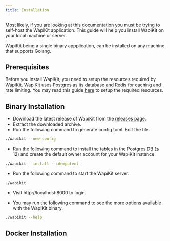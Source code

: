```yaml
---
title: Installation
---
```



Most likely, if you are looking at this documentation you must be trying to self-host the WapiKit application. This guide will help you install WapiKit on your local machine or server.

WapiKit being a single binary appplication, can be installed on any machine that supports Golang.

## Prerequisites

Before you install WapiKit, you need to setup the resources required by WapiKit. WapiKit uses Postgres as its database and Redis for caching and rate limiting.
You may read this guide [here](/guide/installation-and-preparation/configuration) to setup the required resources.

## Binary Installation

- Download the latest release of WapiKit from the [releases page](https://github.com/wapikit/wapikit/releases).
- Extract the downloaded archive.
- Run the following command to generate config.toml. Edit the file.
```bash
./wapikit --new-config
```

- Run the following command to install the tables in the Postgres DB (⩾ 12) and create the default owner account for your WapiKit instance.
```bash
./wapikit --install --idempotent
```

- Run the following command to start the WapiKit server.
```bash
./wapikit
```

- Visit http://localhost:8000 to login.

- You may run the following command to see the more options available with the WapiKit binary.
```bash
./wapikit --help
```


## Docker Installation

<ResponseField name="coming soon" />

